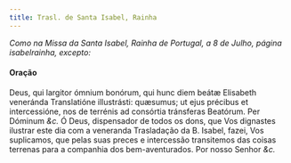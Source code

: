 ```yaml
---
title: Trasl. de Santa Isabel, Rainha
---
```


<em>
  Como na Missa da Santa Isabel, Rainha de Portugal, a 8 de Julho, página
  isabelrainha, excepto:
</em>

#### Oração

<div class="grid grid-cols-2 gap-5">
  <span class="text-justify">
    Deus, qui largitor ómnium bonórum, qui hunc diem beátæ Elisabeth veneránda
    Translatióne illustrásti: quæsumus; ut ejus précibus et intercessióne, nos
    de terrénis ad consórtia tránsferas Beatórum. Per Dóminum <em>&c.</em>
  </span>
  <span class="text-justify">
    Ó Deus, dispensador de todos os dons, que Vos dignastes ilustrar este dia
    com a veneranda Trasladação da B. Isabel, fazei, Vos suplicamos, que pelas
    suas preces e intercessão transitemos das coisas terrenas para a companhia
    dos bem-aventurados. Por nosso Senhor <em>&c.</em>
  </span>
</div>
